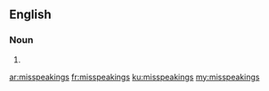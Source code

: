 ==English==

===Noun===
{{head|en|noun plural form}}

# {{plural of|misspeaking|lang=en}}

[[ar:misspeakings]]
[[fr:misspeakings]]
[[ku:misspeakings]]
[[my:misspeakings]]